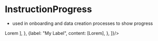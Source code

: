 
<Meta title='InstructionProgress' component={InstructionProgress} />

# InstructionProgress

* used in onboarding and data creation processes to show progress

<NativeBaseProvider theme={Theme}>
<InstructionProgress currentIndex={0} instructions={[
  {label: "My Label", content: [
    <Heading>Lorem</Heading>
  ], },
  {label: "My Label", content: [<Heading>Lorem</Heading>], },
  ]}/>
</NativeBaseProvider>